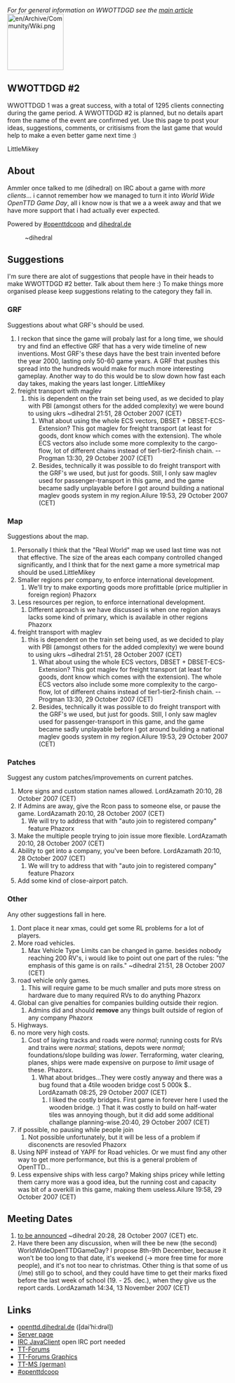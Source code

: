 ''For for general information on WWOTTDGD see the [[en/Archive/Community/World Wide OpenTTD Game Day|main article]]''
[[File:en/Archive/Community/Wiki.png|128px|right]]
==WWOTTDGD #2==
WWOTTDGD 1 was a great success, with a total of 1295 clients connecting during the game period. A WWOTTDGD #2 is planned, but no details apart from the name of the event are confirmed yet. Use this page to post your ideas, suggestions, comments, or critisisms from the last game that would help to make a even better game next time :)

LittleMikey

==About==
Ammler once talked to me (dihedral) on IRC about a game with ''more clients''... i cannot remember how we managed to turn it into ''World Wide OpenTTD Game Day'', all i know now is that we a a week away and that we have more support that i had actually ever expected.

Powered by [http://openttdcoop.ppcis.org #openttdcoop] and [http://openttd.dihedral.de dihedral.de]

:~dihedral

==Suggestions==
I'm sure there are alot of suggestions that people have in their heads to make WWOTTDGD #2 better. Talk about them here :) To make things more organised please keep suggestions relating to the category they fall in.

===GRF===
Suggestions about what GRF's should be used.
#I reckon that since the game will probaly last for a long time, we should try and find an effective GRF that has a very wide timeline of new inventions. Most GRF's these days have the best train invented before the year 2000, lasting only 50-60 game years. A GRF that pushes this spread into the hundreds would make for much more interesting gameplay. Another way to do this would be to slow down how fast each day takes, making the years last longer. LittleMikey
#freight transport with maglev 
## this is dependent on the train set being used, as we decided to play with PBI (amongst others for the added complexity) we were bound to using ukrs ~dihedral 21:51, 28 October 2007 (CET)
### What about using the whole ECS vectors, DBSET + DBSET-ECS-Extension? This got maglev for freight transport (at least for goods, dont know which comes with the extension). The whole ECS vectors also include some more complexity to the cargo-flow, lot of different chains instead of tier1-tier2-finish chain. --Progman 13:30, 29 October 2007 (CET)
### Besides, technically it was possible to do freight transport with the GRF's we used, but just for goods. Still, I only saw maglev used for passenger-transport in this game, and the game became sadly unplayable before I got around building a national maglev goods system in my region.Ailure 19:53, 29 October 2007 (CET)


===Map=== 
Suggestions about the map.
# Personally I think that the "Real World" map we used last time was not that effective. The size of the areas each company controlled changed significantly, and I think that for the next game a more symetrical map should be used.LittleMikey
#Smaller regions per company, to enforce international development.  
## We'll try to make exporting goods more profittable (price multiplier in foreign region) Phazorx
#Less resources per region, to enforce international development.  
## Different aproach is we have discussed is when one region always lacks some kind of primary, which is available in other regions Phazorx
#freight transport with maglev 
## this is dependent on the train set being used, as we decided to play with PBI (amongst others for the added complexity) we were bound to using ukrs ~dihedral 21:51, 28 October 2007 (CET)
### What about using the whole ECS vectors, DBSET + DBSET-ECS-Extension? This got maglev for freight transport (at least for goods, dont know which comes with the extension). The whole ECS vectors also include some more complexity to the cargo-flow, lot of different chains instead of tier1-tier2-finish chain. --Progman 13:30, 29 October 2007 (CET)
### Besides, technically it was possible to do freight transport with the GRF's we used, but just for goods. Still, I only saw maglev used for passenger-transport in this game, and the game became sadly unplayable before I got around building a national maglev goods system in my region.Ailure 19:53, 29 October 2007 (CET)

===Patches===
Suggest any custom patches/improvements on current patches.
#More signs and custom station names allowed. LordAzamath 20:10, 28 October 2007 (CET)
#If Admins are away, give the Rcon pass to someone else, or pause the game. LordAzamath 20:10, 28 October 2007 (CET)  
## We will try to address that with "auto join to registered company" feature Phazorx
#Make the multiple people trying to join issue more flexible. LordAzamath 20:10, 28 October 2007 (CET)
#Ability to get into a company, you've been before. LordAzamath 20:10, 28 October 2007 (CET)  
## We will try to address that with "auto join to registered company" feature Phazorx
#Add some kind of close-airport patch.

===Other===
Any other suggestions fall in here.
#Dont place it near xmas, could get some RL problems for a lot of players.
#More road vehicles. 
## Max Vehicle Type Limits can be changed in game. besides nobody reaching 200 RV's, i would like to point out one part of the rules: "the emphasis of this game is on rails." ~dihedral 21:51, 28 October 2007 (CET)
#road vehicle only games.  
## This will require game to be much smaller and puts more stress on hardware due to many required RVs to do anything Phazorx
#Global can give penalties for companies building outside their region.  
## Admins did and should '''remove''' any things built outside of region of any company Phazorx
#Highways. 
#no more very high costs. 
## Cost of laying tracks and roads were ''normal''; running costs for RVs and trains were ''normal''; stations, depots were ''normal''; foundations/slope building was ''lower''. Terraforming, water clearing, planes, ships were made expensive on purpose to ''limit'' usage of these. Phazorx.
### What about bridges...They were costly anyway and there was a bug found that a 4tile wooden bridge cost 5 000k $.. LordAzamath 08:25, 29 October 2007 (CET)
#### I liked the costly bridges. First game in forever here I used the wooden bridge. :) That it was costly to build on half-water tiles was annoying though, but it did add some additional challange planning-wise.20:40, 29 October 2007 (CET)
#if possible, no pausing while people join  
## Not possible unfortunately, but it will be less of a problem if disconencts are resovled Phazorx
#Using NPF instead of YAPF for Road vehicles. Or we must find any other way to get more performance, but this is a general problem of OpenTTD...
# Less expensive ships with less cargo? Making ships pricey while letting them carry more was a good idea, but the running cost and capacity was bit of a overkill in this game, making them useless.Ailure 19:58, 29 October 2007 (CET)


==Meeting Dates==
# [[en/Archive/Community/World Wide OpenTTD Game Day/2|to be announced]] ~dihedral 20:28, 28 October 2007 (CET) etc.
# Have there been any discussion, when will thee be new  (the second) WorldWideOpenTTDGameDay? I propose 8th-9th December, because it won't be too long to that date, it's weekend (-> more free time for more people), and it's not too near to christmas. Other thing is that some of us (/me) still go to school, and they could have time to get their marks fixed before the last week of school (19. - 25. dec.), when they give us the report cards. LordAzamath 14:34, 13 November 2007 (CET)

==Links==
*[http://openttd.dihedral.de/category/wwottdgd/ openttd.dihedral.de] ([dai’hi:drəl])
*[http://openttd.dihedral.de/servers/wwottdgd/ Server page]
*[http://www.kickmeto.gellar.net/pjirc/index.php?page=advanced&server=irc.oftc.net&chan=%23wwottdgd IRC JavaClient] open IRC port needed
*[http://www.tt-forums.net/viewtopic.php?f=29&t=34429 TT-Forums]
*[http://www.tt-forums.net/viewtopic.php?f=36&t=34514 TT-Forums Graphics]
*[http://www.tt-ms.de/forum/showthread.php?tid=3066 TT-MS (german)]
*[http://openttdcoop.ppcis.org #openttdcoop]